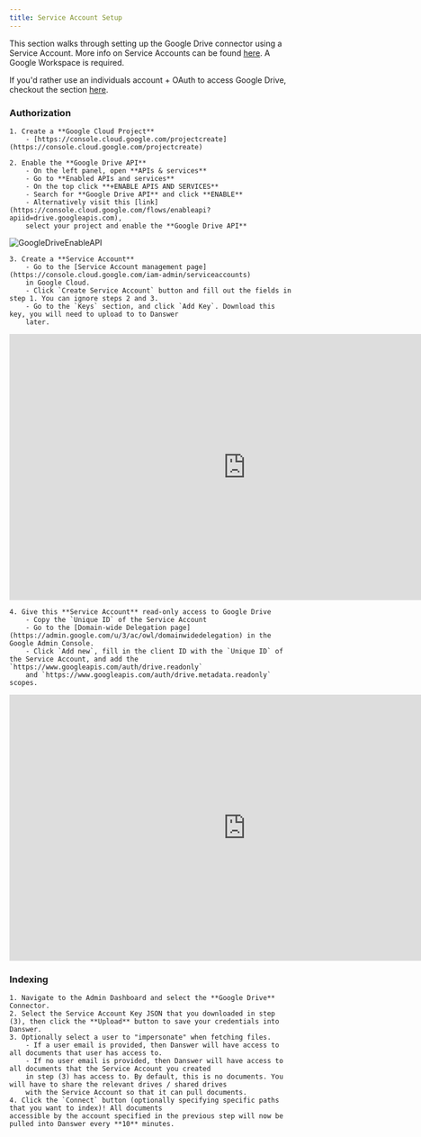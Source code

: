 ```yaml
---
title: Service Account Setup
---
```


This section walks through setting up the Google Drive connector using a Service Account.
More info on Service Accounts can be found [here](https://cloud.google.com/iam/docs/service-account-overview).
A Google Workspace is required.

If you'd rather use an individuals account + OAuth to access Google Drive, checkout the section
[here](/connectors/google_drive/oauth).

### Authorization

    1. Create a **Google Cloud Project**
        - [https://console.cloud.google.com/projectcreate](https://console.cloud.google.com/projectcreate)

    2. Enable the **Google Drive API**
        - On the left panel, open **APIs & services**
        - Go to **Enabled APIs and services**
        - On the top click **+ENABLE APIS AND SERVICES**
        - Search for **Google Drive API** and click **ENABLE**
        - Alternatively visit this [link](https://console.cloud.google.com/flows/enableapi?apiid=drive.googleapis.com),
        select your project and enable the **Google Drive API**

![GoogleDriveEnableAPI](/images/connectors/google_drive/GoogleDriveEnableAPI.png)

    3. Create a **Service Account**
        - Go to the [Service Account management page](https://console.cloud.google.com/iam-admin/serviceaccounts)
        in Google Cloud.
        - Click `Create Service Account` button and fill out the fields in step 1. You can ignore steps 2 and 3.
        - Go to the `Keys` section, and click `Add Key`. Download this key, you will need to upload to to Danswer 
        later.

<iframe
  width="840"
  height="473"
  src="https://www.youtube.com/embed/Z5R9HUCVVAE?si=GZxteF6rmIHa1BOE"
  title="YouTube video player"
  frameBorder="0"
  allow="accelerometer; autoplay; clipboard-write; encrypted-media; gyroscope; picture-in-picture; web-share; fullscreen;"
  allowfullscreen
></iframe>

    4. Give this **Service Account** read-only access to Google Drive
        - Copy the `Unique ID` of the Service Account
        - Go to the [Domain-wide Delegation page](https://admin.google.com/u/3/ac/owl/domainwidedelegation) in the Google Admin Console.
        - Click `Add new`, fill in the client ID with the `Unique ID` of the Service Account, and add the `https://www.googleapis.com/auth/drive.readonly`
        and `https://www.googleapis.com/auth/drive.metadata.readonly` scopes.

<iframe
  width="840"
  height="473"
  src="https://www.youtube.com/embed/2LbmV-EcbP0?si=zABgNzEIowdXYEt9"
  title="YouTube video player"
  frameBorder="0"
  allow="accelerometer; autoplay; clipboard-write; encrypted-media; gyroscope; picture-in-picture; web-share; fullscreen;"
  allowfullscreen
></iframe>

### Indexing

    1. Navigate to the Admin Dashboard and select the **Google Drive** Connector.
    2. Select the Service Account Key JSON that you downloaded in step (3), then click the **Upload** button to save your credentials into Danswer.
    3. Optionally select a user to "impersonate" when fetching files. 
        - If a user email is provided, then Danswer will have access to all documents that user has access to.
        - If no user email is provided, then Danswer will have access to all documents that the Service Account you created 
        in step (3) has access to. By default, this is no documents. You will have to share the relevant drives / shared drives
        with the Service Account so that it can pull documents.
    4. Click the `Connect` button (optionally specifying specific paths that you want to index)! All documents 
    accessible by the account specified in the previous step will now be pulled into Danswer every **10** minutes.
